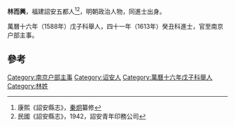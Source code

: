 '''林而興'''，福建詔安五都人<ref>康熙《詔安縣志》，[[秦炯|秦炯]]纂修</ref><ref>民國《詔安縣志》，1942，詔安青年印務公司</ref>，明朝政治人物，同進士出身。

萬曆十六年（1588年）戊子科舉人，四十一年（1613年）癸丑科進士，官至南京户部主事。

==參考==
{{reflist}}
{{明朝人物小作品}}
{{萬曆四十一年癸丑科殿試金榜}}
{{DEFAULTSORT:Lin林}}
[[Category:南京户部主事|Category:南京户部主事]]
[[Category:诏安人|Category:诏安人]]
[[Category:萬曆十六年戊子科舉人|Category:萬曆十六年戊子科舉人]]
[[Category:林姓|Category:林姓]]